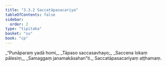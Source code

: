 ```yaml
---
title: "3.3.2 Saccatāpasacariya"
tableOfContents: false
sidebar:
  order: 2
type: "tipitaka"
basket: "su"
book: "cp"
---
```



<DynamicBreadcrumb />

<Division number="71" book="cp" bookNo="21" page="414">

<Paragraph number="346" type="verses" book="cp">
_“Punāparaṃ yadā homi,_  
_Tāpaso saccasavhayo;_  
_Saccena lokaṃ pālesiṃ,_  
_Samaggaṃ janamakāsahan”ti._  


</Paragraph>
</Division>

<Paragraph number="347" type="center" book="cp">
Saccatāpasacariyaṃ aṭṭhamaṃ.
</Paragraph>